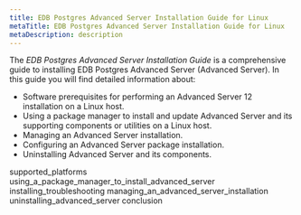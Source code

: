 ```yaml
---
title: EDB Postgres Advanced Server Installation Guide for Linux
metaTitle: EDB Postgres Advanced Server Installation Guide for Linux
metaDescription: description
---
```


The *EDB Postgres Advanced Server Installation Guide* is a comprehensive
guide to installing EDB Postgres Advanced Server (Advanced Server). In
this guide you will find detailed information about:

  - Software prerequisites for performing an Advanced Server 12
    installation on a Linux host.
  - Using a package manager to install and update Advanced Server and
    its supporting components or utilities on a Linux host.
  - Managing an Advanced Server installation.
  - Configuring an Advanced Server package installation.
  - Uninstalling Advanced Server and its components.

<div class="toctree" data-maxdepth="4">

supported_platforms
using_a_package_manager_to_install_advanced_server
installing_troubleshooting managing_an_advanced_server_installation
uninstalling_advanced_server conclusion

</div>
